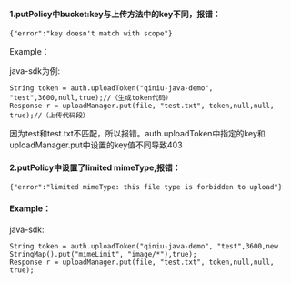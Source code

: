 #### 1.putPolicy中bucket:key与上传方法中的key不同，报错：

`{"error":"key doesn't match with scope"}`

Example：

java-sdk为例:
         
```         
String token = auth.uploadToken("qiniu-java-demo", "test",3600,null,true);//（生成token代码）
Response r = uploadManager.put(file, "test.txt", token,null,null, true);//（上传代码段）
```
因为test和test.txt不匹配，所以报错。auth.uploadToken中指定的key和uploadManager.put中设置的key值不同导致403


#### 2.putPolicy中设置了limited mimeType,报错：

`{"error":"limited mimeType: this file type is forbidden to upload"}`

#### Example：

java-sdk:
    
```    
String token = auth.uploadToken("qiniu-java-demo", "test",3600,new StringMap().put("mimeLimit", "image/*"),true);
Response r = uploadManager.put(file, "test.txt", token,null,null, true);
```

